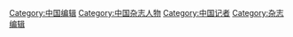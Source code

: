 [[Category:中国编辑|Category:中国编辑]]
[[Category:中国杂志人物|Category:中国杂志人物]]
[[Category:中国记者|Category:中国记者]]
[[Category:杂志编辑|Category:杂志编辑]]